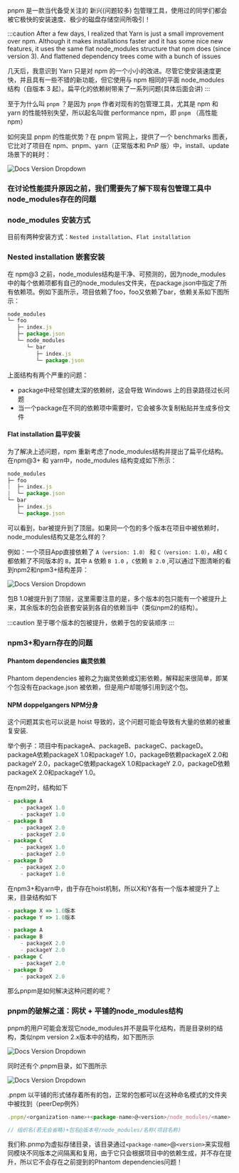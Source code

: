 pnpm 是一款当代备受关注的 新兴(问题较多) 包管理工具，使用过的同学们都会被它极快的安装速度、极少的磁盘存储空间所吸引！

:::caution
After a few days, I realized that Yarn is just a small improvement over npm. Although it makes installations faster and it has some nice new features, it uses the same flat node_modules structure that npm does (since version 3).
And flattened dependency trees come with a bunch of issues

几天后，我意识到 Yarn 只是对 npm 的一个小小的改进。尽管它使安装速度更快，并且具有一些不错的新功能，但它使用与 npm 相同的平面 node_modules 结构（自版本 3 起）。扁平化的依赖树带来了一系列问题(具体后面会讲)
:::

至于为什么叫 `pnpm` ？是因为 `pnpm` 作者对现有的包管理工具，尤其是 npm 和 yarn 的性能特别失望，所以起名叫做 performance npm，即 `pnpm` （高性能 npm）

如何突显 pnpm 的性能优势？在 pnpm 官网上，提供了一个 benchmarks 图表，它比对了项目在 npm、pnpm、yarn（正常版本和 PnP 版）中，install、update 场景下的耗时：

![Docs Version Dropdown](/img/tutorial/0922e407d53a46b3a64a4c037d897e62_tplv-k3u1fbpfcp-zoom-in-crop-mark_3024_0_0_0.webp)


### 在讨论性能提升原因之前，我们需要先了解下现有包管理工具中node_modules存在的问题

### node_modules 安装方式

目前有两种安装方式：`Nested installation`、`Flat installation`


### Nested installation 嵌套安装

在 npm@3 之前，node_modules结构是干净、可预测的，因为node_modules 中的每个依赖项都有自己的node_modules文件夹，在package.json中指定了所有依赖项。例如下面所示，项目依赖了foo，foo又依赖了bar，依赖关系如下图所示：

```js
node_modules
└─ foo
   ├─ index.js
   ├─ package.json
   └─ node_modules
      └─ bar
         ├─ index.js
         └─ package.json
```

上面结构有两个严重的问题：

- package中经常创建太深的依赖树，这会导致 Windows 上的目录路径过长问题
- 当一个package在不同的依赖项中需要时，它会被多次复制粘贴并生成多份文件


#### Flat installation 扁平安装

为了解决上述问题，npm 重新考虑了node_modules结构并提出了扁平化结构。在npm@3+ 和 yarn中，node_modules 结构变成如下所示：

```js
node_modules
├─ foo
|  ├─ index.js
|  └─ package.json
└─ bar
   ├─ index.js
   └─ package.json
```

可以看到，bar被提升到了顶层。如果同一个包的多个版本在项目中被依赖时，node_modules结构又是怎么样的？

例如：一个项目App直接依赖了 `A（version: 1.0）` 和 `C（version: 1.0）`，`A`和 `C` 都依赖了不同版本的 `B`，其中 `A` 依赖 `B 1.0` ，`C`依赖 `B 2.0` ,可以通过下图清晰的看到npm2和npm3+结构差异：

![Docs Version Dropdown](/img/tutorial/66612d54fac34ced8367b2a42f854efc_tplv-k3u1fbpfcp-zoom-in-crop-mark_3024_0_0_0.webp)

包B 1.0被提升到了顶层，这里需要注意的是，多个版本的包只能有一个被提升上来，其余版本的包会嵌套安装到各自的依赖当中（类似npm2的结构）。

:::caution
至于哪个版本的包被提升，依赖于包的安装顺序
:::

### npm3+和yarn存在的问题

#### Phantom dependencies 幽灵依赖

Phantom dependencies 被称之为幽灵依赖或幻影依赖，解释起来很简单，即某个包没有在package.json 被依赖，但是用户却能够引用到这个包。

<!-- ```js
nodejs的寻址方式：(查看更多)

1. 对于核心模块（core module） => 绝对路径 寻址
2. node标准库 => 相对路径寻址
3. 第三方库（通过npm安装）到node_modules下的库：

 3.1.   先在当前路径下，寻找 node_modules/xxx
 3.2    递归从下往上到上级路径，寻找 ../node_modules/xxx
 3.3    循环第二步
 3.4    在全局环境路径下寻找 .node_modules/xxx

``` -->



#### NPM doppelgangers NPM分身

这个问题其实也可以说是 hoist 导致的，这个问题可能会导致有大量的依赖的被重复安装.

举个例子：项目中有packageA、packageB、packageC、packageD。packageA依赖packageX 1.0和packageY 1.0，packageB依赖packageX 2.0和packageY 2.0，packageC依赖packageX 1.0和packageY 2.0，packageD依赖packageX 2.0和packageY 1.0。

在npm2时，结构如下

```js
- package A
    - packageX 1.0
    - packageY 1.0
- package B
    - packageX 2.0
    - packageY 2.0
- package C
    - packageX 1.0
    - packageY 2.0
- package D
    - packageX 2.0
    - packageY 1.0

```

在npm3+和yarn中，由于存在hoist机制，所以X和Y各有一个版本被提升了上来，目录结构如下

```js
- package X => 1.0版本
- package Y => 1.0版本

- package A
- package B
    - packageX 2.0
    - packageY 2.0
- package C
    - packageY 2.0
- package D
    - packageX 2.0
```


那么pnpm是如何解决这种问题的呢？

### pnpm的破解之道：网状 + 平铺的node_modules结构

pnpm的用户可能会发现它node_modules并不是扁平化结构，而是目录树的结构，类似npm version 2.x版本中的结构，如下图所示


![Docs Version Dropdown](/img/tutorial/e553fcf2111a4472a3c0b5d0f2aeea68_tplv-k3u1fbpfcp-zoom-in-crop-mark_3024_0_0_0.webp)

同时还有个.pnpm目录，如下图所示

![Docs Version Dropdown](/img/tutorial/fcab63e8007b4d69a8a6199b3c2ba5b3_tplv-k3u1fbpfcp-zoom-in-crop-mark_3024_0_0_0.webp)

.pnpm 以平铺的形式储存着所有的包，正常的包都可以在这种命名模式的文件夹中被找到（peerDep例外）


```js
.pnpm/<organization-name>+<package-name>@<version>/node_modules/<name>

// 组织名(若无会省略)+包名@版本号/node_modules/名称(项目名称)
```

我们称.pnmp为虚拟存储目录，该目录通过`<package-name>`@`<version>`来实现相同模块不同版本之间隔离和复用，由于它只会根据项目中的依赖生成，并不存在提升，所以它不会存在之前提到的Phantom dependencies问题！








